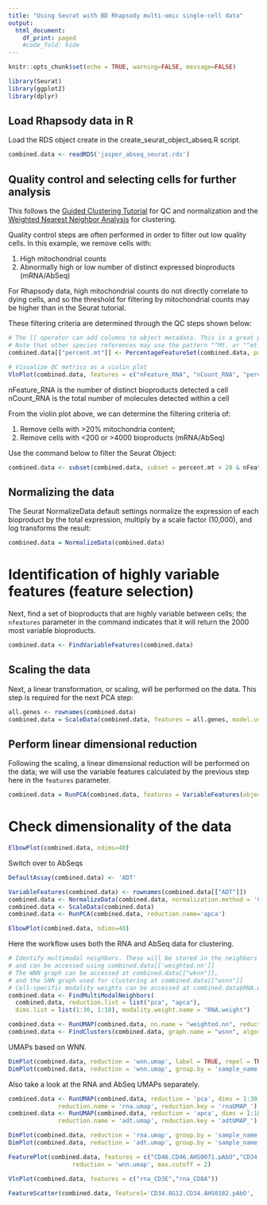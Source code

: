 ```yaml
---
title: "Using Seurat with BD Rhapsody multi-omic single-cell data"
output:
  html_document:
    df_print: paged
    #code_fold: hide
---
```


```r
knitr::opts_chunk$set(echo = TRUE, warning=FALSE, message=FALSE)
```


```r
library(Seurat)
library(ggplot2)
library(dplyr)
```


## Load Rhapsody data in R

Load the RDS object create in the create_seurat_object_abseq.R script.

```r
combined.data <- readRDS('jasper_abseq_seurat.rds')
```


## Quality control and selecting cells for further analysis

This follows the [Guided Clustering Tutorial](https://satijalab.org/seurat/articles/pbmc3k_tutorial.html) for QC and normalization
and the [Weighted Nearest Neighbor Analysis](https://satijalab.org/seurat/articles/weighted_nearest_neighbor_analysis.html) for clustering.

Quality control steps are often performed in order to filter out low quality cells. In this example, we remove cells with:  

1. High mitochondrial counts
2. Abnormally high or low number of distinct expressed bioproducts (mRNA/AbSeq)

For Rhapsody data, high mitochondrial counts do not directly correlate to dying cells, and so the threshold for filtering
by mitochondrial counts may be higher than in the Seurat tutorial.

These filtering criteria are determined through the QC steps shown below:

```r
# The [[ operator can add columns to object metadata. This is a great place to stash QC stats
# Note that other species references may use the pattern "^Mt. or "^mt."
combined.data[["percent.mt"]] <- PercentageFeatureSet(combined.data, pattern = "^MT.")

# Visualize QC metrics as a violin plot
VlnPlot(combined.data, features = c("nFeature_RNA", "nCount_RNA", "percent.mt"), ncol = 3)
```

nFeature_RNA is the number of distinct bioproducts detected a cell  
nCount_RNA is the total number of molecules detected within a cell 

From the violin plot above, we can determine the filtering criteria of:

1. Remove cells with >20% mitochondria content;
2. Remove cells with <200 or >4000 bioproducts  (mRNA/AbSeq)


Use the command below to filter the Seurat Object:

```r
combined.data <- subset(combined.data, subset = percent.mt < 20 & nFeature_RNA > 200 & nFeature_RNA < 4000)
```


## Normalizing the data

The Seurat NormalizeData default settings normalize the expression of each bioproduct by the total expression, multiply by a scale factor (10,000), and log transforms the result:

```r
combined.data = NormalizeData(combined.data)
```

# Identification of highly variable features (feature selection)

Next, find a set of bioproducts that are highly variable between cells; the `nfeatures` parameter in the command indicates that it will return the 2000 most variable bioproducts.

```r
combined.data <- FindVariableFeatures(combined.data)

```

## Scaling the data

Next, a linear transformation, or scaling, will be performed on the data. This step is required for the next PCA step:

```r
all.genes <- rownames(combined.data)
combined.data = ScaleData(combined.data, features = all.genes, model.use = "linear")
```

## Perform linear dimensional reduction

Following the scaling, a linear dimensional reduction will be performed on the data; we will use the variable features calculated by the previous step here in the `features` parameter.

```r
combined.data = RunPCA(combined.data, features = VariableFeatures(object=combined.data), verbose = F)

```

# Check dimensionality of the data

```r
ElbowPlot(combined.data, ndims=40)
```


Switch over to AbSeqs

```r
DefaultAssay(combined.data) <- 'ADT'

VariableFeatures(combined.data) <- rownames(combined.data[["ADT"]])
combined.data <- NormalizeData(combined.data, normalization.method = 'CLR', margin = 2)
combined.data <- ScaleData(combined.data)
combined.data <- RunPCA(combined.data, reduction.name='apca')

ElbowPlot(combined.data, ndims=40)
```

Here the workflow uses both the RNA and AbSeq data for clustering. 

```r
# Identify multimodal neighbors. These will be stored in the neighbors slot, 
# and can be accessed using combined.data[['weighted.nn']]
# The WNN graph can be accessed at combined.data[["wknn"]], 
# and the SNN graph used for clustering at combined.data[["wsnn"]]
# Cell-specific modality weights can be accessed at combined.data$RNA.weight
combined.data <- FindMultiModalNeighbors(
  combined.data, reduction.list = list("pca", "apca"), 
  dims.list = list(1:30, 1:18), modality.weight.name = "RNA.weight")

combined.data <- RunUMAP(combined.data, nn.name = "weighted.nn", reduction.name = "wnn.umap", reduction.key = "wnnUMAP_")
combined.data <- FindClusters(combined.data, graph.name = "wsnn", algorithm = 3, resolution = 2, verbose = FALSE)
```

UMAPs based on WNN.

```r
DimPlot(combined.data, reduction = 'wnn.umap', label = TRUE, repel = TRUE, label.size = 2.5) + ggtitle('Multimodal Clusters')
DimPlot(combined.data, reduction = 'wnn.umap', group.by = 'sample_name') + ggtitle('Multimodal Clusters')

```


Also take a look at the RNA and AbSeq UMAPs separately.

```r
combined.data <- RunUMAP(combined.data, reduction = 'pca', dims = 1:30, assay = 'RNA', 
              reduction.name = 'rna.umap', reduction.key = 'rnaUMAP_')
combined.data <- RunUMAP(combined.data, reduction = 'apca', dims = 1:18, assay = 'ADT', 
              reduction.name = 'adt.umap', reduction.key = 'adtUMAP_')

DimPlot(combined.data, reduction = 'rna.umap', group.by = 'sample_name') + ggtitle('RNA UMAP')
DimPlot(combined.data, reduction = 'adt.umap', group.by = 'sample_name') + ggtitle('AbSeq UMAP')

```


```r
FeaturePlot(combined.data, features = c("CD46.CD46.AHS0071.pAbO","CD34.8G12.CD34.AHS0182.pAbO"),
                  reduction = 'wnn.umap', max.cutoff = 2)

VlnPlot(combined.data, features = c("rna_CD3E","rna_CD8A"))

FeatureScatter(combined.data, feature1='CD34.8G12.CD34.AHS0182.pAbO', feature2='CD38.HIT2.CD38.AHS0022.pAbO', group.by = 'sample_name')

```
